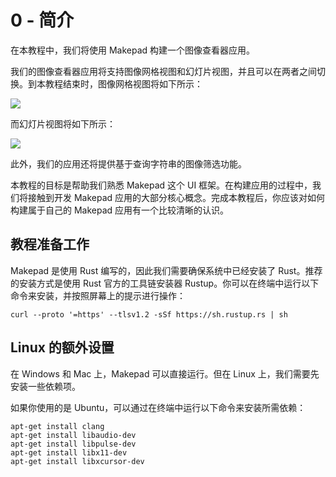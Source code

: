 # 0 - 简介

在本教程中，我们将使用 Makepad 构建一个图像查看器应用。

我们的图像查看器应用将支持图像网格视图和幻灯片视图，并且可以在两者之间切换。到本教程结束时，图像网格视图将如下所示：  

![](https://publish-01.obsidian.md/access/2761c71cc8fcd60e8a34be708fcd655f/Tutorials/Image%20Viewer/ImageBrowser.png)

而幻灯片视图将如下所示：  

![](https://publish-01.obsidian.md/access/2761c71cc8fcd60e8a34be708fcd655f/Tutorials/Image%20Viewer/Slideshow%20Image%201.png)

此外，我们的应用还将提供基于查询字符串的图像筛选功能。

本教程的目标是帮助我们熟悉 Makepad 这个 UI 框架。在构建应用的过程中，我们将接触到开发 Makepad 应用的大部分核心概念。完成本教程后，你应该对如何构建属于自己的 Makepad 应用有一个比较清晰的认识。

## 教程准备工作

Makepad 是使用 Rust 编写的，因此我们需要确保系统中已经安装了 Rust。推荐的安装方式是使用 Rust 官方的工具链安装器 Rustup。你可以在终端中运行以下命令来安装，并按照屏幕上的提示进行操作：

```
curl --proto '=https' --tlsv1.2 -sSf https://sh.rustup.rs | sh

```

## Linux 的额外设置

在 Windows 和 Mac 上，Makepad 可以直接运行。但在 Linux 上，我们需要先安装一些依赖项。

如果你使用的是 Ubuntu，可以通过在终端中运行以下命令来安装所需依赖：

```
apt-get install clang
apt-get install libaudio-dev
apt-get install libpulse-dev
apt-get install libx11-dev
apt-get install libxcursor-dev

```


